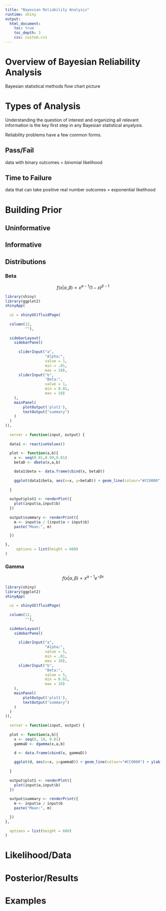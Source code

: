 ```yaml
---
title: "Bayesian Reliability Analysis"
runtime: shiny
output:
  html_document:
    toc: true
    toc_depth: 3
    css: custom.css
---
```


# Overview of Bayesian Reliability Analysis

Bayesian statistical methods 
flow chart picture

# Types of Analysis

Understanding the question of interest and organizing all relevant information is the key first step in any Bayesian statistical anyalysis.  

Reliability problems have a few common forms.

<div data-role="collapsible" data-collapsible = "true">
## Pass/Fail

data with binary outcomes = binomial likelihood
</div>
## Time to Failure

data that can take positive real number outcomes = exponential likelihood

# Building Prior

## Uninformative

## Informative

## Distributions

### Beta


$$ f(x|\alpha, \beta) \propto x^{\alpha - 1} (1-x)^{\beta -1} $$ 
```r
library(shiny)
library(ggplot2)
shinyApp(
  
  ui = shinyUI(fluidPage(
  
  column(12,
         ""),
  
  sidebarLayout(
    sidebarPanel(
    
      sliderInput("a", 
                  "Alpha:", 
                  value = 1,
                  min = .01, 
                  max = 10),
      sliderInput("b", 
                  "Beta:", 
                  value = 1,
                  min = 0.01, 
                  max = 10)
    ),
    mainPanel(
        plotOutput('plot1'),
        textOutput("summary")
    )
  )
)),
  
  server = function(input, output) {
  
  data1 <- reactiveValues()
  
  plot <- function(a,b){
    x <- seq(0.01,0.99,0.01)
    betaD <- dbeta(x,a,b)

    data1$beta <- data.frame(cbind(x, betaD))
    
    ggplot(data1$beta, aes(x=x, y=betaD)) + geom_line(colour="#CC0000") + ylab("Density")
    
  }  
  
  output$plot1 <- renderPlot({
    plot(input$a,input$b)
  })
  
  output$summary <- renderPrint({
    m <- input$a / (input$a + input$b)
    paste("Mean:", m)

  })

},
     options = list(height = 600)
)
```


### Gamma


$$ f(x|\alpha, \beta) \propto x^{\alpha - 1} e^{-\beta x} $$ 

```r
library(shiny)
library(ggplot2)
shinyApp(
  
  ui = shinyUI(fluidPage(
  
  column(12,
         ""),
  
  sidebarLayout(
    sidebarPanel(
    
      sliderInput("a", 
                  "Alpha:", 
                  value = 5,
                  min = .01, 
                  max = 10),
      sliderInput("b", 
                  "Beta:", 
                  value = 5,
                  min = 0.01, 
                  max = 10)
    ),
    mainPanel(
        plotOutput('plot1'),
        textOutput("summary")
    )
  )
)),
  
  server = function(input, output) {
  
  plot <- function(a,b){
    x <- seq(0, 10, 0.01)
    gammaD <- dgamma(x,a,b)

    d <- data.frame(cbind(x, gammaD))
    
    ggplot(d, aes(x=x, y=gammaD)) + geom_line(colour="#CC0000") + ylab("Density") +  coord_cartesian(xlim = c(0, 10)) + theme(axis.text.x = element_text(colour = "blue", size = 15, face = "italic"))
    
  }  
  
  output$plot1 <- renderPlot({
    plot(input$a,input$b)
  })
  
  output$summary <- renderPrint({
    m <- input$a / input$b
    paste("Mean:", m)

  })
},
  
  options = list(height = 600)
)
```


# Likelihood/Data

# Posterior/Results

# Examples
